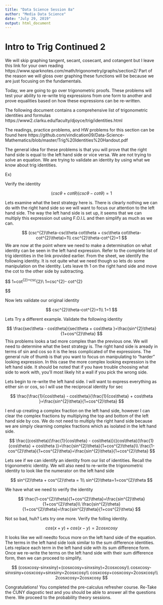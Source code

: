 ---
title: "Data Science Session 8a"
author: "Media Data Science"
date: "July 29, 2019"
output: html_document
---

# Intro to Trig Continued 2

We will skip graphing tangent, secant, cosecant, and cotangent but I leave this link for your own reading 
https://www.sparknotes.com/math/trigonometry/graphs/section2/
Part of the reason we will gloss over graphing these functions will be because we are just focusing on the fundamentals. 

Today, we are going to go over trigonometric proofs. These problems will test your ability to re-write trig expressions from one form to another and prove equalities based on how these expressions can be re-written. 

The following document contains a comprehensive list of trigonometric identities and formulas 
https://www2.clarku.edu/faculty/djoyce/trig/identities.html

The readings, practice problems, and HW problems for this section can be found here 
https://github.com/vindication09/Data-Science-Mathematics/blob/master/Trig%20Identities%20Handout.pdf


The general idea for these problems is that you will prove that the right hand side is equal to the left hand side or vice versa. We are not trying to solve an equation. We are trying to validate an identity by using what we know about trig identities. 

Ex) 

Verify the identity 

$$
(csc\theta+cot\theta)(csc\theta-cot\theta)=1
$$

Lets examine what the best strategy here is. There is clearly nothing we can do with the right hand side so we will want to focus our attention to the left hand side. The way the left hand side is set up, it seems that we can multiply this expression out using F.O.I.L and then simplify as much as we can.

$$
(csc^{2}\theta-csc\theta cot\theta + csc\theta cot\theta-cot^{2}\theta)=1\\
csc^{2}\theta-cot^{2}=1
$$
We are now at the point where we need to make a determination on what identity can be seen in the left hand expression. Refer to the complete list of trig identities in the link provided earlier. From the sheet, we identify the following identity. It is not quite what we need though so lets do some manipulation on the identity. Lets leave th 1 on the right hand side and move the cot to the other side by subtracting. 

$$
1+cot^{2}\theta =csc^{2}\theta\\
1=csc^{2}\theta - cot^{2}\theta

$$

Now lets validate our original identity 

$$
csc^{2}\theta-cot^{2}=1\\
1=1
$$

Lets Try a different example. Validate the following identity

$$
\frac{sec\theta - cos\theta}{sec\theta + cos\theta }=\frac{sin^{2}\theta}{1+cos^{2}\theta}
$$
This problems looks a tad more complex than the previous one. We will need to determine what the best strategy is. The right hand side is aready in terms of sin and cos so it is the less complicated of the expressions. The general rule of thumb is that you want to focus on manipulating to "harder" looking expression. In this case the more complex looking expression is the left hand side. It should be noted that if you have trouble choosing what side to work with, you'll most likely hit a wall if you pick the wrong side. 

Lets begin to re-write the left hand side. I will want to express everything as either sin or cos, so I will use the reciprocal identity for sec

$$
\frac{\frac{1}{cos\theta} - cos\theta}{\frac{1}{cos\theta} + cos\theta }=\frac{sin^{2}\theta}{1+cos^{2}\theta}
$$

I end up creating a complex fraction on the left hand side, however I can clear the complex fractions by multiplying the top and bottom of the left hand side by cos. We do not need to multiply the right hand side because we are simply clearning complex fractions which as isolated in the left hand side. 

$$
\frac{(cos\theta)(\frac{1}{cos\theta} - cos\theta)}{(cos\theta)(\frac{1}{cos\theta} + cos\theta )}=\frac{sin^{2}\theta}{1+cos^{2}\theta}\\
\frac{1-cos^{2}\theta}{1+cos^{2}\theta}=\frac{sin^{2}\theta}{1+cos^{2}\theta}
$$

Lets see if we can identify an identity from our list of identities. Recall the trigonometric identity. We will also need to re-write the trigonometric identity to look like the numerator on the left hand side 

$$
sin^{2}\theta + cos^{2}\theta = 1\\
sin^{2}\theta=1=cos^{2}\theta
$$

We have what we need to verify the identity 

$$
\frac{1-cos^{2}\theta}{1+cos^{2}\theta}=\frac{sin^{2}\theta}{1+cos^{2}\theta}\\
\frac{sin^{2}\theta}{1+cos^{2}\theta}=\frac{sin^{2}\theta}{1+cos^{2}\theta}
$$

Not so bad, huh? Lets try one more. Verify the folling identity. 

$$
cos(x+y)+cos(x-y)=2cosxcosy
$$

It looks like we will needto focus more on the left hand side of the equation. The terms in the left hand side look similar to the sum difference identities. Lets replace each term in the left hand side with its sum difference form. Once we re-write the terms on the left hand side with their sum difference form, then we can proceed to simplify. 

$$
(cosxcosy-sinxsiny)+(cosxcosy+sinxsiny)=2cosxcosy\\
cosxcosy-sinxsiny+cosxcosy+sinxsiny=2cosxcosy\\
cosxcosy+cosxcosy=2cosxcosy\\
2cosxcosy=2cosxcosy
$$

Congratulations! 
You completed the pre-calculus refresher course. Re-Take the CUNY diagostic test and you should be able to answer all the questions there. We proceed to the probability theory sessions. 


